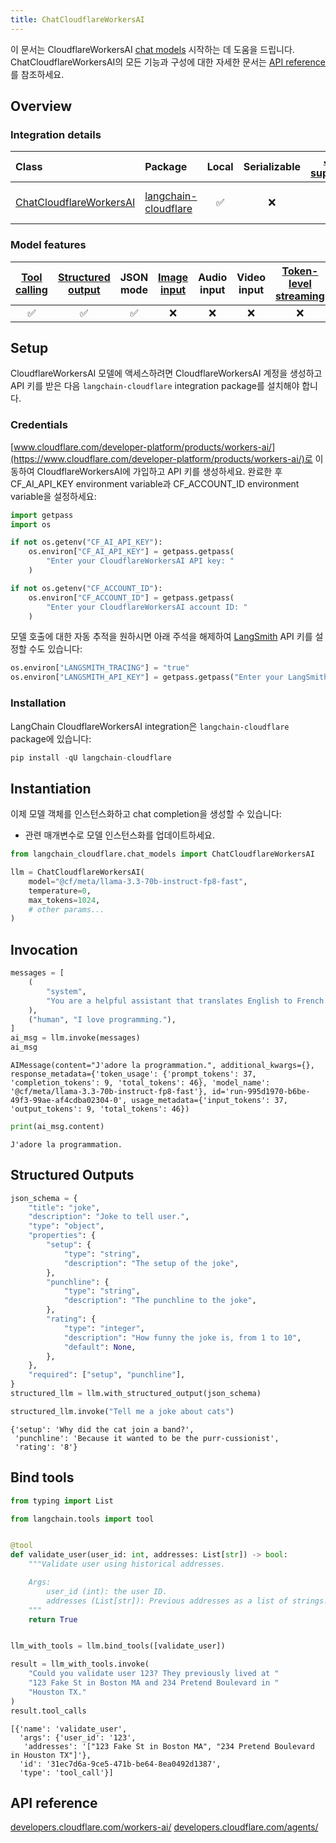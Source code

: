 ```yaml
---
title: ChatCloudflareWorkersAI
---
```


이 문서는 CloudflareWorkersAI [chat models](/oss/langchain/models) 시작하는 데 도움을 드립니다. ChatCloudflareWorkersAI의 모든 기능과 구성에 대한 자세한 문서는 [API reference](https://python.langchain.com/docs/integrations/chat/cloudflare_workersai/)를 참조하세요.

## Overview

### Integration details

| Class | Package | Local | Serializable | [JS support](https://js.langchain.com/docs/integrations/chat/cloudflare) | Downloads | Version |
| :--- | :--- |:-----:|:------------:|:------------------------------------------------------------------------:| :---: | :---: |
| [ChatCloudflareWorkersAI](https://python.langchain.com/docs/integrations/chat/cloudflare_workersai/) | [langchain-cloudflare](https://pypi.org/project/langchain-cloudflare/) |   ✅   |      ❌       |                                     ❌                                     | ![PyPI - Downloads](https://img.shields.io/pypi/dm/langchain-cloudflare?style=flat-square&label=%20) | ![PyPI - Version](https://img.shields.io/pypi/v/langchain-cloudflare?style=flat-square&label=%20) |

### Model features

| [Tool calling](/oss/langchain/tools) | [Structured output](/oss/langchain/structured-output) | JSON mode | [Image input](/oss/langchain/messages#multimodal) | Audio input | Video input | [Token-level streaming](/oss/langchain/streaming/) | Native async | [Token usage](/oss/langchain/models#token-usage) | [Logprobs](/oss/langchain/models#log-probabilities) |
|:-----------------------------------------:|:----------------------------------------------------:|:---------:|:----------------------------------------------:|:-----------:|:-----------:|:-----------------------------------------------------:|:------------:|:------------------------------------------------------:|:----------------------------------:|
|                     ✅                     |                          ✅                           |     ✅     |                       ❌                        |      ❌      |      ❌      |                           ❌                           |      ❌       |                             ✅                            |                 ❌                  |

## Setup

CloudflareWorkersAI 모델에 액세스하려면 CloudflareWorkersAI 계정을 생성하고 API 키를 받은 다음 `langchain-cloudflare` integration package를 설치해야 합니다.

### Credentials

[www.cloudflare.com/developer-platform/products/workers-ai/](https://www.cloudflare.com/developer-platform/products/workers-ai/)로 이동하여 CloudflareWorkersAI에 가입하고 API 키를 생성하세요. 완료한 후 CF_AI_API_KEY environment variable과 CF_ACCOUNT_ID environment variable을 설정하세요:

```python
import getpass
import os

if not os.getenv("CF_AI_API_KEY"):
    os.environ["CF_AI_API_KEY"] = getpass.getpass(
        "Enter your CloudflareWorkersAI API key: "
    )

if not os.getenv("CF_ACCOUNT_ID"):
    os.environ["CF_ACCOUNT_ID"] = getpass.getpass(
        "Enter your CloudflareWorkersAI account ID: "
    )
```

모델 호출에 대한 자동 추적을 원하시면 아래 주석을 해제하여 [LangSmith](https://docs.smith.langchain.com/) API 키를 설정할 수도 있습니다:

```python
os.environ["LANGSMITH_TRACING"] = "true"
os.environ["LANGSMITH_API_KEY"] = getpass.getpass("Enter your LangSmith API key: ")
```

### Installation

LangChain CloudflareWorkersAI integration은 `langchain-cloudflare` package에 있습니다:

```python
pip install -qU langchain-cloudflare
```

## Instantiation

이제 모델 객체를 인스턴스화하고 chat completion을 생성할 수 있습니다:

- 관련 매개변수로 모델 인스턴스화를 업데이트하세요.

```python
from langchain_cloudflare.chat_models import ChatCloudflareWorkersAI

llm = ChatCloudflareWorkersAI(
    model="@cf/meta/llama-3.3-70b-instruct-fp8-fast",
    temperature=0,
    max_tokens=1024,
    # other params...
)
```

## Invocation

```python
messages = [
    (
        "system",
        "You are a helpful assistant that translates English to French. Translate the user sentence.",
    ),
    ("human", "I love programming."),
]
ai_msg = llm.invoke(messages)
ai_msg
```

```output
AIMessage(content="J'adore la programmation.", additional_kwargs={}, response_metadata={'token_usage': {'prompt_tokens': 37, 'completion_tokens': 9, 'total_tokens': 46}, 'model_name': '@cf/meta/llama-3.3-70b-instruct-fp8-fast'}, id='run-995d1970-b6be-49f3-99ae-af4cdba02304-0', usage_metadata={'input_tokens': 37, 'output_tokens': 9, 'total_tokens': 46})
```

```python
print(ai_msg.content)
```

```output
J'adore la programmation.
```

## Structured Outputs

```python
json_schema = {
    "title": "joke",
    "description": "Joke to tell user.",
    "type": "object",
    "properties": {
        "setup": {
            "type": "string",
            "description": "The setup of the joke",
        },
        "punchline": {
            "type": "string",
            "description": "The punchline to the joke",
        },
        "rating": {
            "type": "integer",
            "description": "How funny the joke is, from 1 to 10",
            "default": None,
        },
    },
    "required": ["setup", "punchline"],
}
structured_llm = llm.with_structured_output(json_schema)

structured_llm.invoke("Tell me a joke about cats")
```

```output
{'setup': 'Why did the cat join a band?',
 'punchline': 'Because it wanted to be the purr-cussionist',
 'rating': '8'}
```

## Bind tools

```python
from typing import List

from langchain.tools import tool


@tool
def validate_user(user_id: int, addresses: List[str]) -> bool:
    """Validate user using historical addresses.

    Args:
        user_id (int): the user ID.
        addresses (List[str]): Previous addresses as a list of strings.
    """
    return True


llm_with_tools = llm.bind_tools([validate_user])

result = llm_with_tools.invoke(
    "Could you validate user 123? They previously lived at "
    "123 Fake St in Boston MA and 234 Pretend Boulevard in "
    "Houston TX."
)
result.tool_calls
```

```output
[{'name': 'validate_user',
  'args': {'user_id': '123',
   'addresses': '["123 Fake St in Boston MA", "234 Pretend Boulevard in Houston TX"]'},
  'id': '31ec7d6a-9ce5-471b-be64-8ea0492d1387',
  'type': 'tool_call'}]
```

## API reference

[developers.cloudflare.com/workers-ai/](https://developers.cloudflare.com/workers-ai/)
[developers.cloudflare.com/agents/](https://developers.cloudflare.com/agents/)